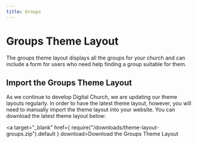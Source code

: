 ```yaml
---
title: Groups
---
```


# Groups Theme Layout

The groups theme layout displays all the groups for your church and can include a form for users who need help finding a group suitable for them.

## Import the Groups Theme Layout

As we continue to develop Digital Church, we are updating our theme layouts regularly. In order to have the latest theme layout, however, you will need to manually import the theme layout into your website. You can download the latest theme layout below:

<a target="_blank" href={ require("/downloads/theme-layout-groups.zip").default } download>Download the Groups Theme Layout</a>